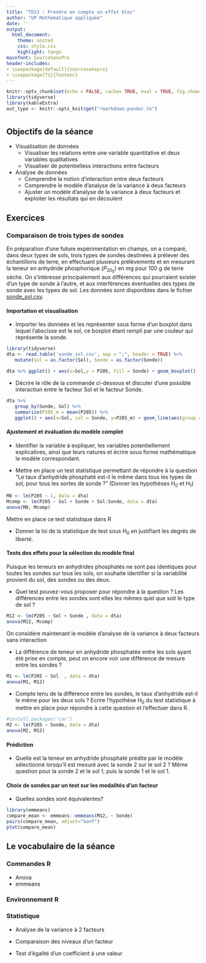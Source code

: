 ```yaml
---
title: "TD13 : Prendre en compte un effet bloc"
author: "UP Mathématique appliquée"
date: ''
output:
  html_document:
    theme: united
    css: style.css
    highlight: tango
mainfont: SourceSansPro
header-includes:
- \usepackage[default]{sourcesanspro}
- \usepackage[T1]{fontenc}
---
```



```r
knitr::opts_chunk$set(echo = FALSE, cache= TRUE, eval = TRUE, fig.show='hide', message = FALSE, warning = FALSE, results = 'hide' )
library(tidyverse)
library(kableExtra)
out_type <- knitr::opts_knit$get("rmarkdown.pandoc.to")
```


# {.tabset .tabset-fade .tabset-pills}

##  Objectifs de la séance  

* Visualisation de données
  - Visualiser les relations entre une variable quantitative et deux variables qualitatives
  - Visualiser de potentielless interactions entre facteurs
  
* Analyse de données
   - Comprendre la notion d'interaction entre deux facteurs
   - Comprendre le modèle d'analyse de la variance à deux facteurs
   - Ajuster un modèle d'analyse de la variance  à deux facteurs et exploiter les résultats qui en découlent
  
  
## Exercices 

###  Comparaison de trois types de sondes

En préparation d'une future expérimentation en champs,  on a comparé, dans deux types de sols, trois types de sondes destinées à prélever des échantillons de terre, en effectuant plusieurs prélèvements et en mesurant la teneur en anhydride phosphorique ($P_20_5$) en mg pour 100 g de terre sèche.  On s'intéresse principalement aux différences qui pourraient exister d'un type de sonde à l'autre, et aux interférences éventuelles des types de sonde avec les types de sol. Les données sont disponibles dans le fichier [sonde_sol.csv](sonde_sol.csv).

#### Importation et visualisation

* Importer les données et les représenter sous forme d'un boxplot dans lequel l'abscisse est le sol, ce boxplot étant rempli par une couleur qui représente la sonde.

```r
library(tidyverse)
dta <- read.table('sonde_sol.csv', sep = ";", header = TRUE) %>% 
   mutate(Sol = as.factor(Sol), Sonde = as.factor(Sonde))

dta %>% ggplot() + aes(x=Sol,y = P205, fill = Sonde) + geom_boxplot() 

```


* Décrire le rôle de la commande ci-dessous et discuter d'une possible interaction entre le facteur Sol et le facteur Sonde.

```r
dta %>% 
   group_by(Sonde, Sol) %>% 
   summarize(P205_m = mean(P205)) %>%
   ggplot() + aes(x=Sol, col = Sonde, y=P205_m) + geom_line(aes(group = Sonde)) + geom_point()
```

#### Ajustement et évaluation du modèle complet

* Identifier la variable à expliquer, les variables potentiellement explicatives, ainsi que leurs natures et écrire sous forme mathématique le modèle correspondant. 

* Mettre en place un test statistique permettant de répondre à la question "Le taux d'anhydride phosphaté est-il le même dans tous les types de sol, pour tous les sortes de sonde ?" (Donner les hypothèses H$_0$ et H$_1$)

```r
M0 <- lm(P205 ~ 1, data = dta)
Mcomp <- lm(P205 ~ Sol + Sonde + Sol:Sonde, data = dta)
anova(M0, Mcomp)
```

Mettre en place ce test statistique dans R

* Donner la loi de la statistique de test sous H$_0$ en justifiant les degrés de liberté.

#### Tests des effets pour la sélection du modèle final

Puisque les teneurs en anhydrides phosphatés ne sont pas identiques pour toutes les sondes sur tous les sols, on souhaite identifier si la variabilité provient du sol, des sondes ou des deux.

* Quel test pouvez-vous proposer pour répondre à la question ? Les différences entre les sondes sont elles les mêmes quel que soit le type de sol ?

```r
M12 <- lm(P205 ~ Sol + Sonde , data = dta)
anova(M12, Mcomp)
```

On considère maintenant le modèle d'analyse de la variance à deux facteurs sans interaction 

* La différence de teneur en anhydride phosphatée entre les sols ayant été prise en compte, peut on encore voir une différence de mesure entre les sondes ?

```r
M1 <- lm(P205 ~ Sol  , data = dta)
anova(M1, M12)
```

* Compte tenu de la différence entre les sondes, le taux d'anhydride est-il le même pour les deux sols ? Ecrire l'hypothèse H$_0$ du test statistique à mettre en place pour répondre à cette question et l'effectuer dans R.

```r
#install.packages('car')
M2 <- lm(P205 ~ Sonde, data = dta)
anova(M2, M12)
```

#### Prédiction


* Quelle est la teneur en anhydride phosphaté prédite par le modèle sélectionné lorsqu'il est mesuré avec la sonde 2 sur le sol 2 ? Même question pour la sonde 2 et le sol 1, puis la sonde 1 et le sol 1.


#### Choix de sondes par un test sur les modalités d'un facteur

* Quelles sondes sont équivalentes?

```r
library(emmeans)
compare_mean <- emmeans::emmeans(M12, ~ Sonde)
pairs(compare_mean, adjust="bonf")
plot(compare_mean)
```






## Le vocabulaire de la séance

### Commandes R
- Anova
- emmeans

### Environnement R


### Statistique 
- Analyse de la variance à 2 facteurs
- Comparaison des niveaux d'un facteur

- Test d'égalité d'un coefficient à une valeur